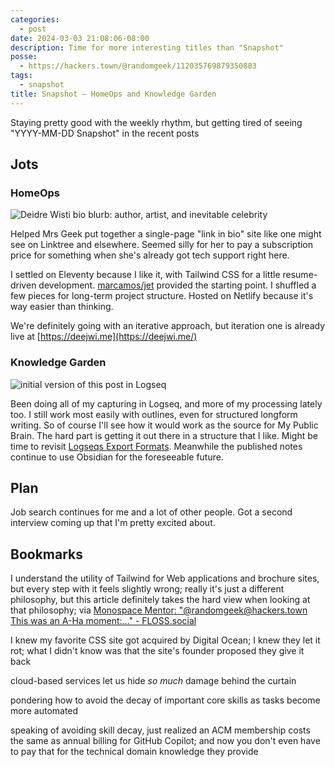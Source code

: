 ```yaml
---
categories:
  - post
date: 2024-03-03 21:08:06-08:00
description: Time for more interesting titles than "Snapshot"
posse:
  - https://hackers.town/@randomgeek/112035769879350883
tags:
  - snapshot
title: Snapshot – HomeOps and Knowledge Garden
---
```


Staying pretty good with the weekly rhythm, but getting tired of seeing "YYYY-MM-DD Snapshot" in the recent posts

## Jots

### HomeOps

![Deidre Wisti bio blurb: author, artist, and inevitable celebrity](@img/2024/deejwi-page.png "My rule: if you do not provide a bio, one will be provided for you")


Helped Mrs Geek put together a single-page "link in bio" site like one might see on Linktree and elsewhere. Seemed silly for her to pay a subscription price for something when she's already got tech support right here.

I settled on Eleventy because I like it, with Tailwind CSS for a little resume-driven development. [marcamos/jet](https://github.com/marcamos/jet) provided the starting point. I shuffled a few pieces for long-term project structure. Hosted on Netlify because it's way easier than thinking.

We're definitely going with an iterative approach, but iteration one is already live at [https://deejwi.me](https://deejwi.me/)

### Knowledge Garden

![initial version of this post in Logseq](@img/2024/logseq-post.png)

[logseq-export-formats]: /post/2022/03/logseq-export-formats/

Been doing all of my capturing in Logseq, and more of my processing lately too. I still work most easily with outlines, even for structured longform writing. So of course I'll see how it would work as the source for My Public Brain. The hard part is getting it out there in a structure that I like. Might be time to revisit [Logseqs Export Formats][logseq-export-formats]. Meanwhile the published notes continue to use Obsidian for the foreseeable future.

## Plan

Job search continues for me and a lot of other people. Got a second interview coming up that I'm pretty excited about.

## Bookmarks

<Bookmark
  href="https://nuejs.org/blog/tailwind-misinformation-engine/"
  title="Tailwind marketing and misinformation engine">
I understand the utility of Tailwind for Web applications and brochure sites, but every step with it feels slightly wrong; really it's just a different philosophy, but this article definitely takes the hard view when looking at that philosophy; via [Monospace Mentor: "@randomgeek@hackers.town This was an A-Ha moment:…" - FLOSS.social](https://floss.social/@monospace/112033571706399891)
</Bookmark>

<Bookmark
  href="https://chriscoyier.net/2024/02/28/where-im-at-on-the-whole-css-tricks-thing/"
  title="Where I’m at on the whole CSS-Tricks thing – Chris Coyier">
I knew my favorite CSS site got acquired by Digital Ocean; I knew they let it rot; what I didn't know was that the site's founder proposed they give it back
</Bookmark>

<Bookmark
  href="https://thereader.mitpress.mit.edu/the-staggering-ecological-impacts-of-computation-and-the-cloud/"
  title="The Staggering Ecological Impacts of Computation and the Cloud | The MIT Press Reader">
cloud-based services let us hide *so much* damage behind the curtain
</Bookmark>

<Bookmark
  href="https://jarche.com/2024/03/skill-erosion/"
  title="skill erosion – Harold Jarche">
pondering how to avoid the decay of important core skills as tasks become more automated
</Bookmark>

<Bookmark
  href="https://cacm.acm.org/news/cacm-is-now-open-access-2/"
  title="CACM Is Now Open Access – Communications of the ACM">
speaking of avoiding skill decay, just realized an ACM membership costs the same as annual billing for GitHub Copilot; and now you don't even have to pay that for the technical domain knowledge they provide
</Bookmark>
